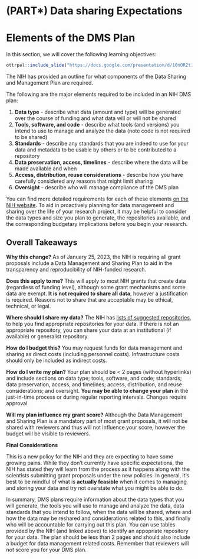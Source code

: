# (PART\*) Data sharing Expectations {-}

# Elements of the DMS Plan

In this section, we will cover the following learning objectives: 

```r
ottrpal::include_slide("https://docs.google.com/presentation/d/10nOR2t1-F0E01fItN_l8uYRWslH2PmebPvhQzCBeCPM/edit?slide=id.g3896feb580f_16_29#slide=id.g3896feb580f_16_29")
```

The NIH has provided an outline for what components of the Data Sharing and Management Plan are required.

The following are the major elements required to be included in an NIH DMS plan:

1. **Data type** - describe what data (amount and type) will be generated over the course of funding and what data will or will not be shared
2. **Tools, software, and code** - describe what tools (and versions) you intend to use to manage and analyze the data (note code is not required to be shared)
3. **Standards** - describe any standards that you are indeed to use for your data and metadata to be usable by others or to be contributed to a repository
4. **Data preservation, access, timelines** - describe where the data will be made available and when
5. **Access, distribution, reuse considerations** - describe how you have carefully considered any reasons that might limit sharing
6. **Oversight** - describe who will manage compliance of the DMS plan

You can find more detailed requirements for each of these elements [on the NIH website](https://sharing.nih.gov/data-management-and-sharing-policy/planning-and-budgeting-for-data-management-and-sharing/writing-a-data-management-and-sharing-plan#elements-to-include-in-a-data-management-and-sharing-plan). To aid in proactively planning for data management and sharing over the life of your research project, it may be helpful to consider the data types and size you plan to generate, the repositories available, and the corresponding budgetary implications before you begin your research.

## Overall Takeaways

<div class = motivations>
**Why this change?** As of January 25, 2023, the NIH is requiring all grant proposals include a Data Management and Sharing Plan to aid in the transparency and reproducibility of NIH-funded research.
</div>

<div class = question_box>
**Does this apply to me?** This will apply to most NIH grants that create data (regardless of funding level), although some grant mechanisms and some data are exempt. **It is not required to share all data**, however a justification is required. Reasons not to share that are acceptable may be ethical, technical, or legal.
</div>

<div class = data>
**Where should I share my data?** The NIH has [lists of suggested repositories](https://sharing.nih.gov/data-management-and-sharing-policy/sharing-scientific-data/repositories-for-sharing-scientific-data), to help you find appropriate repositories for your data. If there is not an appropriate repository, you can share your data at an institutional (if available) or generalist repository.
</div>

<div class = money>
**How do I budget this?** You may request funds for data management and sharing as direct costs (including personnel costs). Infrastructure costs should only be included as indirect costs.
</div>

<div class = plan>
**How do I write my plan?** Your plan should be < 2 pages (without hyperlinks) and include sections on data type; tools, software, and code; standards; data preservation, access, and timelines; access, distribution, and reuse considerations; and oversight. **You may be able to change your plan** in the just-in-time process or during regular reporting intervals. Changes require approval.
</div>

<div class = submit>
**Will my plan influence my grant score?** Although the Data Management and Sharing Plan is a mandatory part of most grant proposals, it will not be shared with reviewers and thus will not influence your score, however the budget will be visible to reviewers.
</div>

<div class = blackbox>
**Final Considerations**

This is a new policy for the NIH and they are expecting to have some growing pains. While they don't currently have specific expectations, the NIH has stated they will learn from the process as it happens along with the scientists submitting grant proposals under the new policies. In general, it's best to be mindful of what is **actually feasible** when it comes to managing and storing your data and try not overstate what you might be able to do.
</div>

In summary, DMS plans require information about the data types that you will generate, the tools you will use to manage and analyze the data, data standards that you intend to follow, when the data will be shared, where and how the data may be reshared and considerations related to this, and finally who will be accountable for carrying out this plan. You can use tables provided by the NIH (and linked above) to identify an appopriate repository for your data. The plan should be less than 2 pages and should also include a budget for data management related costs. Remember that reviewers will not score you for your DMS plan.
